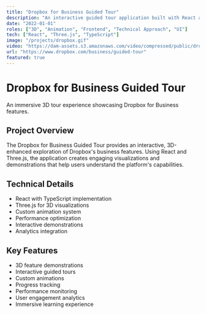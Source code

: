 ```yaml
---
title: "Dropbox for Business Guided Tour"
description: "An interactive guided tour application built with React and Three.js, showcasing Dropbox for Business features through immersive 3D experiences."
date: "2022-01-01"
roles: ["3D", "Animation", "Frontend", "Technical Approach", "UI"]
tech: ["React", "Three.js", "TypeScript"]
image: "/projects/dropbox.gif"
video: "https://dam-assets.s3.amazonaws.com/video/compressed/public/dropbox.mp4"
url: "https://www.dropbox.com/business/guided-tour"
featured: true
---
```


# Dropbox for Business Guided Tour

An immersive 3D tour experience showcasing Dropbox for Business features.

## Project Overview

The Dropbox for Business Guided Tour provides an interactive, 3D-enhanced exploration of Dropbox's business features. Using React and Three.js, the application creates engaging visualizations and demonstrations that help users understand the platform's capabilities.

## Technical Details

- React with TypeScript implementation
- Three.js for 3D visualizations
- Custom animation system
- Performance optimization
- Interactive demonstrations
- Analytics integration

## Key Features

- 3D feature demonstrations
- Interactive guided tours
- Custom animations
- Progress tracking
- Performance monitoring
- User engagement analytics
- Immersive learning experience
